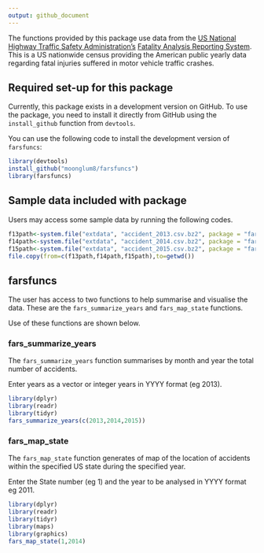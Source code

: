 ```yaml
---
output: github_document
---
```


<!-- README.md is generated from README.Rmd. Please edit that file -->

The functions provided by this package use data from the [US National Highway Traffic Safety Administration's](https://www.nhtsa.gov/) [Fatality Analysis Reporting System](https://www.nhtsa.gov/research-data/fatality-analysis-reporting-system-fars). This is a US nationwide census providing the American public yearly data regarding fatal injuries suffered in motor vehicle traffic crashes.


## Required set-up for this package

Currently, this package exists in a development version on GitHub. To use the package, you need to install it directly from GitHub using the `install_github` function from `devtools`. 

You can use the following code to install the development version of `farsfuncs`: 

```r
library(devtools)
install_github("moonglum8/farsfuncs")
library(farsfuncs)
```
## Sample data included with package

Users may access some sample data by running the following codes.

```r
f13path<-system.file("extdata", "accident_2013.csv.bz2", package = "farsfuncs")
f14path<-system.file("extdata", "accident_2014.csv.bz2", package = "farsfuncs")
f15path<-system.file("extdata", "accident_2015.csv.bz2", package = "farsfuncs")
file.copy(from=c(f13path,f14path,f15path),to=getwd())
```
## farsfuncs

The user has access to two functions to help summarise and visualise the data. These are the `fars_summarize_years` and `fars_map_state` functions.

Use of these functions are shown below.

### fars_summarize_years

The `fars_summarize_years` function summarises by month and year the total number of accidents.

Enter years as a vector or integer years in YYYY format (eg 2013).

```r
library(dplyr)
library(readr)
library(tidyr)
fars_summarize_years(c(2013,2014,2015))
```
### fars_map_state

The `fars_map_state` function generates of map of the location of accidents within the specified US state during the specified year.

Enter the State number (eg 1) and the year to be analysed in YYYY format eg 2011.

```r
library(dplyr)
library(readr)
library(tidyr)
library(maps)
library(graphics)
fars_map_state(1,2014)
```
